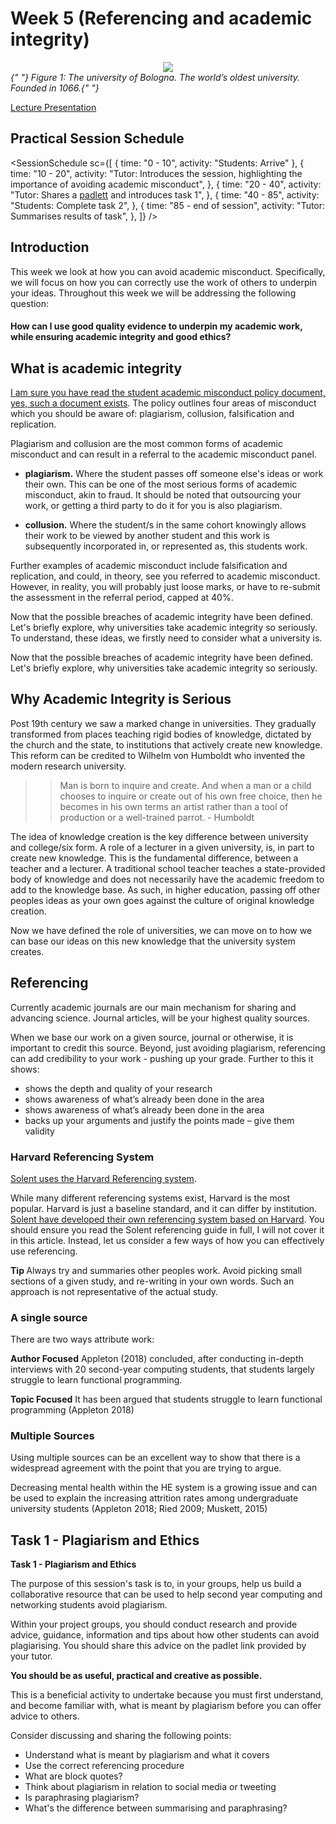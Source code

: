 
# Week 5 (Referencing and academic integrity)

<center>
  <img src="https://firebasestorage.googleapis.com/v0/b/computing-notes/o/images%2Ffirst-university.png?alt=media&token=1833a3cb-40da-4e27-aadc-1b9826104c49" />
</center>
<em>
  {" "}
  Figure 1: The university of Bologna. The world’s oldest university. Founded in
  1066.{" "}
</em>

<a href=""> Lecture Presentation </a>

## Practical Session Schedule

<SessionSchedule
  sc={[
    { time: "0 - 10", activity: "Students: Arrive" },
    {
      time: "10 - 20",
      activity:
        "Tutor: Introduces the session, highlighting the importance of avoiding academic misconduct",
    },
    {
      time: "20 - 40",
      activity:
        "Tutor: Shares a [padlett](https://padlet.com/) and introduces task 1",
    },
    {
      time: "40 - 85",
      activity: "Students: Complete task 2",
    },
    {
      time: "85 - end of session",
      activity: "Tutor:  Summarises results of task",
    },
  ]}
/>

## Introduction

This week we look at how you can avoid academic misconduct. Specifically, we will focus on how you can correctly use the work of others to underpin your ideas. Throughout this week we will be addressing the following question:

#### How can I use good quality evidence to underpin my academic work, while ensuring academic integrity and good ethics?

## What is academic integrity

[I am sure you have read the student academic misconduct policy document, yes, such a document exists](https://staff.solent.ac.uk/official-documents/quality-management/academic-handbook/2l-student-academic-misconduct-policy.pdf). The policy outlines four areas of misconduct which you should be aware of: plagiarism, collusion, falsification and replication.

Plagiarism and collusion are the most common forms of academic misconduct and can result in a referral to the academic misconduct panel.

- **plagiarism.** Where the student passes off someone else's ideas or work their own. This can be one of the most serious forms of academic misconduct, akin to fraud. It should be noted that outsourcing your work, or getting a third party to do it for you is also plagiarism.

- **collusion.** Where the student/s in the same cohort knowingly allows their work to be viewed by another student and this work is subsequently incorporated in, or represented as, this students work.

Further examples of academic misconduct include falsification and replication, and could, in theory, see you referred to academic misconduct. However, in reality, you will probably just loose marks, or have to re-submit the assessment in the referral period, capped at 40%.

Now that the possible breaches of academic integrity have been defined. Let's briefly explore, why universities take academic integrity so seriously. To understand, these ideas, we firstly need to consider what a university is.

Now that the possible breaches of academic integrity have been defined. Let's briefly explore, why universities take academic integrity so seriously.

## Why Academic Integrity is Serious

Post 19th century we saw a marked change in universities. They gradually transformed from places teaching rigid bodies of knowledge, dictated by the church and the state, to institutions that actively create new knowledge. This reform can be credited to Wilhelm von Humboldt who invented the modern research university.

> > Man is born to inquire and create. And when a man or a child chooses to inquire or create out of his own free choice, then he becomes in his own terms an artist rather than a tool of production or a well-trained parrot. - Humboldt

The idea of knowledge creation is the key difference between university and college/six form. A role of a lecturer in a given university, is, in part to create new knowledge. This is the fundamental difference, between a teacher and a lecturer. A traditional school teacher teaches a state-provided body of knowledge and does not necessarily have the academic freedom to add to the knowledge base. As such, in higher education, passing off other peoples ideas as your own goes against the culture of original knowledge creation.

Now we have defined the role of universities, we can move on to how we can base our ideas on this new knowledge that the university system creates.

## Referencing

Currently academic journals are our main mechanism for sharing and advancing science. Journal articles, will be your highest quality sources.

When we base our work on a given source, journal or otherwise, it is important to credit this source. Beyond, just avoiding plagiarism, referencing can add credibility to your work - pushing up your grade. Further to this it shows:

- shows the depth and quality of your research
- shows awareness of what’s already been done in the area
- shows awareness of what’s already been done in the area
- backs up your arguments and justify the points made – give them validity

### Harvard Referencing System

[Solent uses the Harvard Referencing system](https://libguides.solent.ac.uk/ld.php?content_id=32039810).

While many different referencing systems exist, Harvard is the most popular. Harvard is just a baseline standard, and it can differ by institution. [Solent have developed their own referencing system based on Harvard](https://libguides.solent.ac.uk/ld.php?content_id=32039810). You should ensure you read the Solent referencing guide in full, I will not cover it in this article. Instead, let us consider a few ways of how you can effectively use referencing.

<MuiAlert severity="info">
  <AlertTitle>
    <strong> Tip </strong>
  </AlertTitle>
  Always try and summaries other peoples work. Avoid picking small sections of a
  given study, and re-writing in your own words. Such an approach is not representative
  of the actual study.
</MuiAlert>

### A single source

There are two ways attribute work:

**Author Focused**
Appleton (2018) concluded, after conducting in-depth interviews with 20 second-year computing students, that students largely struggle to learn functional programming.

**Topic Focused**
It has been argued that students struggle to learn functional programming (Appleton 2018)

### Multiple Sources

Using multiple sources can be an excellent way to show that there is a widespread agreement with the point that you are trying to argue.

Decreasing mental health within the HE system is a growing issue and can be used to explain the increasing attrition rates among undergraduate university students (Appleton 2018; Ried 2009; Muskett, 2015)

## Task 1 - Plagiarism and Ethics

<MuiAlert severity="success">
  <AlertTitle>
    <strong> Task 1 - Plagiarism and Ethics </strong>
  </AlertTitle>


The purpose of this session's task is to, in your groups, help us build a collaborative resource that can be used to help second year computing and networking students avoid plagiarism.

Within your project groups, you should conduct research and provide advice, guidance, information and tips about how other students can avoid plagiarising. You should share this advice on the padlet link provided by your tutor.

**You should be as useful, practical and creative as possible.**

This is a beneficial activity to undertake because you must first understand, and become familiar with, what is meant by plagiarism before you can offer advice to others.

Consider discussing and sharing the following points:

- Understand what is meant by plagiarism and what it covers
- Use the correct referencing procedure
- What are block quotes?
- Think about plagiarism in relation to social media or tweeting
- Is paraphrasing plagiarism?
- What's the difference between summarising and paraphrasing?

</MuiAlert>

